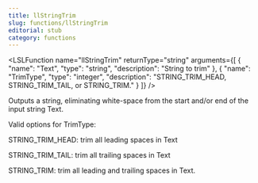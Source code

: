 ```yaml
---
title: llStringTrim
slug: functions/llStringTrim
editorial: stub
category: functions
---
```


<LSLFunction
	name="llStringTrim"
	returnType="string"
	arguments={[
	{
		"name": "Text",
		"type": "string",
		"description": "String to trim"
	},
	{
		"name": "TrimType",
		"type": "integer",
		"description": "STRING_TRIM_HEAD, STRING_TRIM_TAIL, or STRING_TRIM."
	}
]}
/>

Outputs a string, eliminating white-space from the start and/or end of the input string Text.

Valid options for TrimType:

STRING_TRIM_HEAD: trim all leading spaces in Text

STRING_TRIM_TAIL: trim all trailing spaces in Text

STRING_TRIM: trim all leading and trailing spaces in Text.
